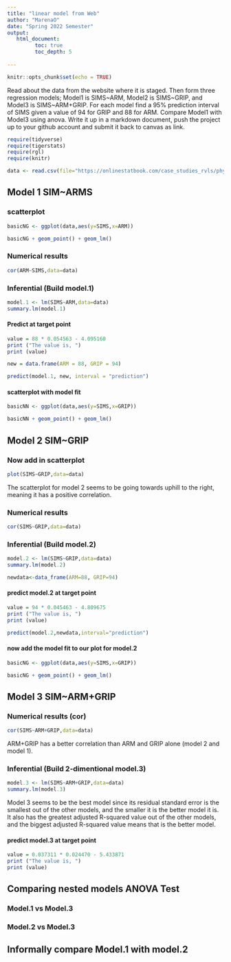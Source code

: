 ```yaml
---
title: "linear model from Web"
author: "MarenaO"
date: "Spring 2022 Semester"
output:
   html_document:
         toc: true
         toc_depth: 5
        
---
```


```r
knitr::opts_chunk$set(echo = TRUE)
```


Read about the data from the website where it is staged.  Then form three regression models; Model1 is SIMS~ARM, Model2 is SIMS~GRIP, and Model3 is SIMS~ARM+GRIP. For each model find a 95% prediction interval of SIMS given a value of 94  for GRIP and 88 for ARM. Compare Model1 with Model3 using anova. Write it up in a markdown document, push the project up to your github account and submit it back to canvas as link. 

 


```r
require(tidyverse)
require(tigerstats)
require(rgl)
require(knitr)

```

```r
data <- read.csv(file="https://onlinestatbook.com/case_studies_rvls/physical_strength/data.txt",sep="",header=TRUE)  

```

## Model 1 SIM~ARMS

### scatterplot

```r
basicNG <- ggplot(data,aes(y=SIMS,x=ARM))
```
```r
basicNG + geom_point() + geom_lm()
```


### Numerical results

```r
cor(ARM~SIMS,data=data)
```

### Inferential  (Build model.1)

```r
model.1 <- lm(SIMS~ARM,data=data)
summary.lm(model.1)
```

#### Predict at target point
```r
value = 88 * 0.054563 - 4.095160
print ("The value is, ")
print (value)
```

```r
new = data.frame(ARM = 88, GRIP = 94)
```

```r
predict(model.1, new, interval = "prediction")
```




#### scatterplot with model fit
  
```r
basicNN <- ggplot(data,aes(y=SIMS,x=GRIP))
```
```r
basicNN + geom_point() + geom_lm()
```
  

## Model 2 SIM~GRIP

### Now add in scatterplot

```r
plot(SIMS~GRIP,data=data)
```

The scatterplot for model 2 seems to be going towards uphill to the right, meaning it has a positive correlation.

### Numerical results 

```r
cor(SIMS~GRIP,data=data)
```


### Inferential  (Build model.2)
  
  
```r
model.2 <- lm(SIMS~GRIP,data=data)
summary.lm(model.2)
```  

```r
newdata<-data_frame(ARM=88, GRIP=94)
```


#### predict model.2 at target point

```r
value = 94 * 0.045463 - 4.809675
print ("The value is, ")
print (value)
```

```r
predict(model.2,newdata,interval="prediction")
```

#### now add the model fit to our plot for model.2
  
```r
basicNG <- ggplot(data,aes(y=SIMS,x=GRIP))
```
```r
basicNG + geom_point() + geom_lm()
```


## Model 3 SIM~ARM+GRIP

### Numerical results (cor)

```r
cor(SIMS~ARM+GRIP,data=data)
```
  ARM+GRIP has a better correlation than ARM and GRIP alone (model 2 and model 1).
  
### Inferential  (Build 2-dimentional model.3)

```r
model.3 <- lm(SIMS~ARM+GRIP,data=data)
summary.lm(model.3)
```

Model 3 seems to be the best model since its residual standard error is the smallest out of the other models, and the smaller it is the better model it is. It also has the greatest adjusted R-squared value out of the other models, and the biggest adjusted R-squared value means that is the better model.

#### predict model.3 at target point
  
```r
value = 0.037311 * 0.024470 - 5.433871
print ("The value is, ")
print (value)
```

## Comparing nested models ANOVA Test

### Model.1 vs Model.3
### Model.2 vs Model.3

## Informally compare Model.1 with model.2

